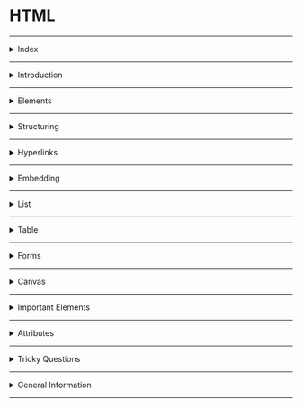 # HTML

---

<details>
<summary>Index</summary>

### Index
* Introduction
* Elements
* Structure
* Hyperlinks
* Embedding
* List
* Table
* Forms
* Canvas
* Important Elements
* Attributes
* Tricky Questions
* General Information

</details>

---

<details>
<summary>Introduction</summary>

### Introduction
**HTML** stands for **Hypertext Markup Language**

##### About HTML
* **HTML** stands for **Hypertext Markup Language**  
* **HTML** is used to create static web pages.
* Text Editor is the software for **HTML** coding.
* **HTML** file save with extension `.html`

##### HTML coding
**HTML** coding is a `Tag` based coding.

##### **HTML** Tags are two types
  1. **Container Tag** : It has start Tag & End Tag.
  2. **Empty Tag** : It doesn't have an end tag.

* `Container Tag`
   ```html
    <h1>Heading</h1>
    <p>Paragraph</p>
   ```

* `Empty Tag`
  ```html
    <img src="image.jpg"/>
    <br/>
    <hr/>
    ``` 

* Attributes are used to give extra information to the html element.
* **HTML** elements tell the browser that how to display the content.

##### **HTML** document Structure  

```html index.html
<!DOCTYPE html>
<html>
  <head>
    Metadata elements
  </head>
  <body>
    content of webpage
  </body>
</html>
```

An **HTML** document consists of three parts :

* **DOCTYPE**  
  The **DOCTYPE** declaration tells the type/version of the HTML document to the browser.

* **Head Part**  
  Head tag is for **Browser reading** purpose.  
  Here, we can mention `HTML` page configuration information.  
  Here, we can store title, style sheets, scripts...etc.

* **Body Part**  
  Body tag is for **Client reading** purpose.  
  Here, we can Display content of the webpage. 
  It contains text content, headings, paragraphs, links, tables, forms, images, audios, videos, ...etc.

##### Element Syntax 
Element consist of a **start tag** and **end tag**.  
we can put **content** between **start tag** and **end tag**.

```html
<tag>Content</tag>
```

##### Attribute syntax
* Attributes are used to give extra information to the html element.
* we must mention attributes only in __start__ tag.

```html 
<tag attributeName="attributeValue">Content</tag>
```

##### Uses of **HTML**
* **Structuring web pages**  
   we can define headings, paragraphs, and other content of a web page.
* **Creating Hyperlinks**  
   Hyperlink is used to navigate to other web resources or a specific element within the HTML document. 
* **Embedding**  
   we can embed images, audios and videos in the HTML document.

##### Advantages & Disadvantages of **HTML** 
* we can create only Static Web pages with HTML alone.
* By Combining HTML with CSS, we can create Responsive web pages.
* By Combining HTML with JavaScript, we can create dynamic web pages.

##### HTML version
`HTML5` is the latest version of HTML.
HTML5 is easier than HTML4 or Older versions.  

In HTML5 version, they added new features,
* picture, audio and video elements
   -  `<picture>, <Audio>, <video>`
* semantic elements
   - `<header>, <nav>, <aside>, <main>, <footer>`  

**`HTML5` Declaration** :  
```html
<!DOCTYPE html>
```

</details>

---

<details>
<summary>Elements</summary>

### Elements

##### **HTML** Tags are two types  
  1. **Container Tag** : It has start Tag & End Tag.
  2. **Empty Tag** : It does not have an End tag.

In general, HTML elements can be divided into two categories.
   1. Block-Level Elements
   2. Inline Elements

##### **Block-Level Elements**
* HTML Block-Level element occupies the entire horizontal space of its parent element.
* HTML Block-Level element always start in a new line. 

**Example**:

```html 
   <h1>Heading</h1>
   <p>I am Paragraph.</p>
```

###### Block-Level Tags

* heading  
   * `h1, h2, h3, h4, h5, h6`
* paragraph
   * `p`
* containers
   * `header, nav, aside, main, section, article, div, footer`

##### **In-Line Elements**
* Inline element occupies content width only.
* The HTML Inline elements do not start in a new line.
 
```html
<p>I am <a href="http://www.google.com">Google</a> link</p>
<p>I am <span class="my-style">Ande Praveen</span></p>
```

###### In-Line Tags
* Buttons
    - `button`
* Links 
    - `a` 
* Text Styles
    * `span`
* Text Format 
   - bold :  `b`, `strong`
   - italic :`i`, `em`
   - Marking : `mark`
   - underline : `u`, `ins`
   - delete : `strike`, `del`, `s`
   - sub script : `sub`
   - super script : `sup`
   - size : `big`, `small`
   - create block : `blockquote`

##### Nested **HTML**  
The HTML element can be placed inside __another__ HTML element is called Nested Element. 

```html
<div>
  <h1>Heading</h1>
  <p>I am paragraph.</p>
</div>
```

</details>

---

<details>
<summary>Structuring</summary>

### Structuring

##### Heading Elements
HTML defines six levels of headings.  
`h1, h2, h3, h4, h5, h6`

* The HTML `h1` element defines the most important heading of an HTML document.
* The HTML `h6` element defines the least important heading of an HTML document.
 
```html 
<h1>heading 1</h1>
<h2>heading 2</h2>
<h3>heading 3</h3>
<h4>heading 4</h4>
<h5>heading 5</h5>
<h6>heading 6</h6>
```

##### Paragraph Element
The HTML Paragraph Element defines the paragraph of an HTML document.
```html
<p>I am Paragraph</p>
```

##### Line Break
The HTML `<br/>` Element helps to break the text and continue it in the next line.  
The HTML `<br/>` element is a void element.

```html
<p>
  Twinkle, twinkle, little star, <br />
  How I wonder what you are! <br />
  Up above the world so high, <br />
  Like a diamond in the sky.
</p>
```

##### Horizontal line
The HTML `<hr/>` element inserts a horizontal line and helps to separate the content.

```html 
<h1>Heading</h1>
<hr/>

<p>I am Paragraph</p>
```

##### Semantic Tags
__Semantic__ elements have the meaning.  
Semantic Tags are useful for client reading purpose, browser reading purpose and also Developer reading purpose.
The HTML semantic elements describe the __meaning__ of content in between the start tag and end tag.

The Container Elements are used to wrap a group of elements and apply CSS styles to many elements at once.
These container tags are used to divide smaller parts for understanding and applying css easily.

**uses of Semantic HTML tags:**  

* **Accessibility**   
  This is because screen readers and browsers can understand the code better.
  We can use shortcuts to move different parts within the webpage.

* **Search Engine Optimization**  
  It improves the website Search Engine Optimization Rankings which increases the number of people that visit our webpage.

* **Easy to Understand**  
   It makes our code more readable and easier to understand. 

1. **header**
2. **nav**  -> navbar
3. **aside**  -> side bar
4. **main**  -> main content
5. **section**  
6. **article** 
7. **footer** 

![Semantic vs Non-Semantic](https://res.cloudinary.com/dwrwbjd3h/image/upload/v1710999513/portfolio/markdown/html/semantic-vs-non-semantic.png)

```html 
  <header>
    <h2>heading</h2>
  </header>

  <nav>
    <h2>navbar</h2>
  </nav>
  
  <aside>
    <h2>aside</h2>
  </aside>
  
  <main>
    <h2>main content</h2>
  </main>
  
   <section>
    <article>
      <h2>the story</h2>
    </article>
  </section>
  
  <footer>
  <h2>footer</h2>
  </footer>
```

##### Non-Semantic Tags
Non-semantic elements don't have the meaning.  
They can contain anything.  
Examples: `div` and `span`.

* **div** container tag => divided & use css

 ```html 
  <div>
     <h1>I am Heading 1</h1>
  </div>
```


* **span** 
  `span` is an In-Line Element.  
  This span element used to apply some css styles for a particular character , word , group of words.  
  content comes side by side. 

 ```html 
  <p>I am <span class="my-style">Ande Praveen</span></p>
```

##### details
We can create accordion by using `<details/>`

It has two states:
  * open: We can see the additional information.
  * close: We can't see the additional information. We can see only the summary.
 
```html
<details>
  <summary>Details</summary>
   show Hidden Content by click on Details Summary.
</details>
```

</details>

---

<details>
<summary>Hyperlinks</summary>

### Hyperlinks
__Hyperlink__ is used to navigate to other web resources or a specific element within the HTML document.
We can create hyperlinks to __text__ as well as __images__, __buttons__, ...etc.

we can create Hyperlink with HTML __anchor__ element.
```html
<a href="link"> Link Text </a>
<a href="link"> <button>Click Here</button> </a>
<a href="link"> <img src="image.png" /> </a>
<a href="#myHeading">Heading</a>
```

</details>

---

<details>
<summary>Embedding</summary>

### Embedding

#####  HTML media elements
HTML media elements are used to present the __audios__ and __videos__.

##### Display Image
We can display images on the web page using the HTML img element.  
`src` attribute tells the path to the image.  
`alt` attribute gives an alternate text for the image.

```html 
<img src="IMAGE_URL" alt="image" />
```

##### picture
The HTML `picture` element is a container to provide multiple alternative sources for the HTML `img` element. It is useful in different display/device scenarios.
It can contain zero or more source elements and one HTML img element.

```html 
<picture>
  <source
    media="(min-width:650px)"
    srcset="image-1"
  />
  
  <source
    media="(min-width:465px)"
    srcset="image-2"
  />
  
  <img
    src="image-3"
    alt="historical places"
  />
  
</picture>
```

* The HTML `srcset` attribute specifies the alternative source/path of the img element.
* The HTML `media` attribute specifies the media query. CSS properties will be applied based on the device type and media features like min-width, ...etc.

##### video
We can insert a video to the HTML document using video element.
The HTML `controls` attribute is used to set controls in HTML `video` element. It is a boolean attribute. When __controls__ attribute is present, it specifies that video controls should be displayed.

Video controls include:
* Play
* Pause
* Volume
* Full screen toggle

```html
<video controls>
  <source src="movie.mp4" type="video/mp4" />
  <source src="movie.webm" type="video/webm" />
  <source src="movie.ogv" type="video/ogg" />
  Your browser does not support the video tag.
</video>
```

The HTML `source` element defines the media resource for the HTML video element.
* The HTML `src` attribute specifies the URL/path of the media resource (e.g. video).  
* The HTML `type` attribute specifies the type/format of the media resource(e.g. video/mp4)

##### audio 
The HTML audio element represents a sound or audio stream. It is used to play an audio file on an HTML document.

```html
<audio controls>
  <source src="horse.ogg" type="audio/ogg" />
  <source src="horse.mp3" type="audio/mpeg" />
  Your browser does not support the audio element.
</audio>
```

The HTML source element specifies multiple alternative media resources for HTML img elements or for media elements (audio, video, etc.).
It is commonly used to give the same media content in multiple file formats for providing compatibility across different browsers.
The HTML `src` attribute of the source element specifies the URL/path of the media resource.

##### iframe
Some of the uses of HTML `iframe` element are:
* We can embed HTML documents within the current HTML document. 
* We can insert pdf, docs ...etc.
* We can embed videos within the current HTML document, ...etc.

```html
<iframe src="https://www.youtube.com/embed/y881t8ilMyc"></iframe>
```

The HTML `src` attribute specifies the URL/path of the video.

</details>

--- 

<details>
<summary>List</summary>

### List
There are mainly two types of lists in HTML  
1. Ordered List
2. Unordered List
3. 
###### Ordered List
  It is created using the `ol` element.  
  It is a collection of related items.  
  Ordered list follows the Sequence Order. 

```html 
<ol>
    <li>html</li>
    <li>css</li>
    <li>bootstrap</li>
    <li>javascript</li>
    <li>react</li>
</ol>
```

##### Unordered List
 It is created using the `ul` element.  
 It is a collection of related items.   
 Unordered list does not follow any Sequence Order. 

```html 
<ul>
    <li>html</li>
    <li>css</li>
    <li>bootstrap</li>
    <li>javascript</li>
    <li>react</li>
</ul>
```

</details>

---

<details>

<summary>Table</summary>

### Table
Table is a combination of rows and columns.

```
thead => tr , th
tbody => tr , td
tfoot => tr , td
```

`table = table rows + table data`
`tr -> table row, td -> table data`

```html 
 <table>
        <thead>
            <tr>
                <th>Header 1</th>
                <th>Header 2</th>
            </tr>
        </thead>
        <tbody>
            <tr>
                <td>Row 1, Column 1</td>
                <td>Row 1, Column 2</td>
            </tr>
            <tr>
                <td>Row 2, Column 1</td>
                <td>Row 2, Column 2</td>
            </tr>
        </tbody>
        <tfoot>
            <tr>
                <td>Footer 1</td>
                <td>Footer 2</td>
            </tr>
        </tfoot>
    </table>
```

</details>

---

<details>
<summary>Forms</summary>

### Form
The HTML `form` element can be used to create HTML Forms.  
form elements create interactive controls to accept the data from the user.
The Form is used to collect the user inputs.  

It contains different types of form elements: 
* input
* label
* select
* textarea
* button
* fieldset
* legend

##### __Form__ Example code

```html 
<form onSubmit="submitForm()">
  
  <div>
      <label>Enter your name: </label>
      <input type="text" name="name" />
  </div>
  <div>
      <label>Enter Mobile number </label>
      <input type="number" name="mobile_no" />
  </div>
  <div>
     <input type="submit" value="Submit" />
     <button type="submit">submit</button>
  </div>

</form>
```

##### input
`input` element creates interactive controls to accept the data from the user.

Different types of inputs:  
* text
* password
* checkbox
* radio

__Textbox & Password__

```html 
    <input type="text" placeholder="text box"/>
    <input type="password" placeholder="password box"/>
```

__Checkbox__
* It is used when one or more than one option to be selected out of several available options.  
* It is also created by using the HTML input element with the type attribute value is set to `checkbox`.
```html 
    <input id="myCheckbox" type="checkbox" placeholder="text box"/>
    <label for="myCheckbox">Checkbox</label>
```

__Radio Buttons__
* It is used when only one option to be selected out of several available options.  
* It is created by using an HTML input element with the `type` attribute value is set to `radio`.
```html 
<input type="radio" id="genderMale" value="Male" name="gender">  <label for="genderMale">Male</label>
<input type="radio" id="genderFemale" value="Female" name="gender"> <label for="genderFemale">Female</label>
```

__Dropdown__  
we can choose any one option.  
The HTML `select` element is used to create a drop-down list of options.
The HTML `option` element should be inside the HTML `select` element for defining options in the drop-down list. 

```html
<select>
  <option value="option-1">option1</option>
  <option value="option-2">option2</option>
  <option value="option-3">option3</option>
  <option value="option-4">option4</option>
</select>
```

```html
<select>
  <option value="option-1">option1</option>
  <option value="option-2">option2</option>
  <option value="option-3" selected>option3</option>  <!--set Default Selection-->
  <option value="option-4">option4</option>
</select>
```

```html
<select multiple> <!--Show Multiple Options-->
  <option value="option-1">option1</option>
  <option value="option-2">option2</option>
  <option value="option-3">option3</option>
  <option value="option-4">option4</option>
</select>
```

__Textarea__
```html 
<textarea rows="8" cols="55"></textarea><!--cols means number of characters-->

```

</details>

---

<details>
<summary>Canvas</summary>

### Canvas
The HTML `<canvas>` element is used to draw graphics on a web page.  
The `<canvas>` element is only a container for graphics. You must use JavaScript to actually draw the graphics.

```html index.html
<!DOCTYPE html>
<html lang="en">
<head>
    <meta charset="UTF-8">
    <meta name="viewport" content="width=device-width, initial-scale=1.0">
    <title>Document</title>
    <link rel="stylesheet" href="./styles.css"/>
</head>
<body>
    <h1 class="heading">Canvas</h1>
    <canvas id="myCanvas"></canvas>
    <script src="./App.js"></script>
</body>
</html>
```

```css index.css
.heading{
    text-align: center;
}

#myCanvas{
    width:500px;
    height:500px;
    border:2px black solid;
}
```

```js index.js
let canvas = document.getElementById('myCanvas');
console.log(canvas);

let ctx = canvas.getContext('2d');
ctx.fillStyle = '#FF0000';
ctx.fillRect(0, 0, 150, 75);

```

</details>

---

<details>
<summary>Important Elements</summary>

### Important Elements

##### html 
The HTML element defines the root of an HTML document.  
It is a container for all the other HTML elements.

```html index.html
<!DOCTYPE html>
<html>
  <head>Meta Data</head>
  <body>
    <h1>Heading</h1>
    <p>I am Paragraph</p>
  </body>
</html>
```

##### **script** element
* We use the HTML __script__ element to write the __JavaScript__ code in the HTML file.

```html
<script>
   console.log("Hello World");
</script>
```

* We can embed external javascript file with `src` attribute in `script` Tag.

```html
<script src="external-javascript.js"></script>
```

##### style
The HTML __style__ element to write the __css__ code in the HTML file. 
The HTML __style__ element contains style information for an HTML document. 

```html index.html
<!DOCTYPE html>
<html>
  <head>
    <style>
      h1 {
        color: red;
      }
      p {
        color: blue;
      }
    </style>
  </head>
  <body>
    <h1>Heading</h1>
    <p>I am Paragraph</p>
  </body>
</html>
```

##### HTML link element 
We use the HTML `link` element to link the CSS file to an HTML.

```html 
<link rel="stylesheet" href="styles.css">
```

##### pre
The text will be displayed exactly as written in the HTML source code.

```html 

<pre>
  Twinkle, twinkle, little star,
  How I wonder what you are! 
  Up above the world so high,
  Like a diamond in the sky.
</pre>

```

##### code 
The `<code>` tag is used to display a piece of code.

```html 
<pre>
    <code>
        <h1>I am Heading Tag</h1>
    </code>
</pre>
```

</details>

---

<details>
<summary>Attributes</summary>

### Attributes
The HTML attributes provide additional information to the HTML element.
we always mention attributes in start tag only.  

**syntax** :  `attributeName="attributeValue"`  

* id
* class
* style 
* href
* src
* alt
* target
* type
* checked 

##### id 
The HTML `id` attribute specifies a unique id for an HTML element. The value of the id attribute must be unique within the HTML document.
* It can be used for styling an HTML element using CSS.  
* It is also used by JavaScript to access and manipulate the HTML elements with the specific `id`.

```html 
<h1 id="heading1">Heading 1</h1>
<h1 id="heading2">Heading 2</h1>
```

##### class
The HTML `class` attribute specifies a class name for an HTML element.  
It is used to apply styles to multiple elements with the same class name.  
One or more HTML elements can have the same class name.

```html 
<h1 class="heading">Heading 1</h1>
<h1 class="heading">Heading 2</h1>
```

##### target
we can use `target` attribute in HTML Anchor Element.  
The HTML Anchor Element can be used to create the links on a web page.

The HTML `target` Attribute specifies where to open the linked web resource.
* **_self** :	(Default value) It opens the document in the same window or Same Tab.
* **_blank** :	It opens the document in a new window or tab.  
* **_parent** :	It opens the document in a parent frame.  

```html 
<a href="http://www.google.com" target="_blank">Google</a>
```

##### href
The HTML **href** attribute is the most important attribute of the HTML anchor element.  
The value of the HTML `href` attribute is URL/path of the page where the link goes to.

```html 
<a href="http://www.google.com" target="_blank">Google</a>
```

#### Boolean Attributes
* required
* selected
* controls

##### __required__
The HTML `required` attribute is a boolean attribute.  
If present, it specifies that an input field must be filled out before submitting the form.

```html
<form>
  <label for="username">Username</label>
  <input type="text" id="username" name="username" required />
  <input type="submit" />
</form>
```

##### __src__ vs __href__
* __src__ meaning `source`
* __href__ meaning `hypertext reference`

* The __src__ attribute is used with elements that load external resources, such as images, audio, video, and scripts.
* The __href__ attribute is used with elements that define hyperlinks or references to external resources. It is typically used for linking to other web pages, documents, or resources.

</details>

---

<details>
<summary>Tricky Questions</summary>

### Tricky Questions

##### Can we use the HTML `p` element inside an HTML `span` element?  
The HTML `span` element is an inline element, which should contain only other inline elements.
`span` is an inline element and `p` is a block-level element, we can't use the `p` element inside a `span` element.
 
</details>

---

<details>
<summary>General Information</summary>

### General Information

##### Viewport
 __viewport__ is the visible area of a web page that a user can see within their web browser window without scrolling.

</details>

---